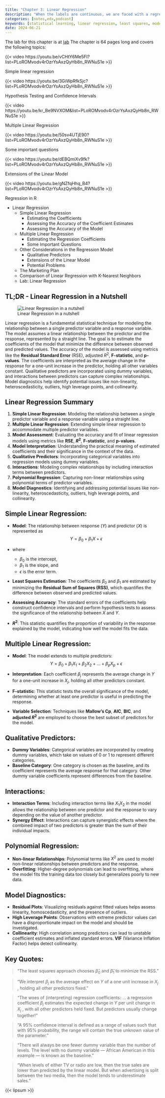 ```yaml
---
title: "Chapter 3: Linear Regression"
description: "When the labels are continuous, we are faced with a regression problem. This chapter introduces the fundamental concepts of linear regression, a powerful statistical technique for modeling the relationship between a predictor variable and a continuous response variable."
categories: [notes,edx,podcast]
keywords: [statistical learning, linear regression, least squares, model assessment, model interpretation, qualitative predictors, interactions, polynomial regression, model diagnostics]
date: 2024-06-21
---
```


The lab for this chapter is at [lab](Ch03-linreg-lab.qmd)
The chapter is 64 pages long and covers the following topics:


::: {#fig-v3.1 .column-margin}
{{< video https://youtu.be/vCHtY6Me5FI?list=PLoROMvodv4rOzrYsAxzQyHb8n_RWNuS1e >}}

Simple linear regression
:::


::: {#fig-v3.2 .column-margin}
{{< video https://youtu.be/3GiWpRfkSjc?list=PLoROMvodv4rOzrYsAxzQyHb8n_RWNuS1e >}}

Hypothesis Testing and Confidence Intervals
:::


::: {#fig-v3.3 .column-margin}
{{< video https://youtu.be/kr_Be9NVXOM&list=PLoROMvodv4rOzrYsAxzQyHb8n_RWNuS1e >}}

Multiple Linear Regression
:::


::: {#fig-v3.4 .column-margin}
{{< video https://youtu.be/50sv4UTjE90?list=PLoROMvodv4rOzrYsAxzQyHb8n_RWNuS1e >}}

Some important questions
:::


::: {#fig-v3.5 .column-margin}
{{< video https://youtu.be/dEBQmiXv9fk?list=PLoROMvodv4rOzrYsAxzQyHb8n_RWNuS1e >}}

Extensions of the Linear Model
:::


::: {#fig-v3.5 .column-margin}
{{< video https://youtu.be/gNZfqHhq_B4?list=PLoROMvodv4rOzrYsAxzQyHb8n_RWNuS1e >}}

Regression in R
:::

- Linear Regression
    - Simple Linear Regression 
        - Estimating the Coefficients
        - Assessing the Accuracy of the Coefficient Estimates
        - Assessing the Accuracy of the Model
    - Multiple Linear Regression 
        - Estimating the Regression Coefficients
        - Some Important Questions
    - Other Considerations in the Regression Model
        - Qualitative Predictors
        - Extensions of the Linear Model 
        - Potential Problems
    - The Marketing Plan 
    - Comparison of Linear Regression with K-Nearest Neighbors
    - Lab: Linear Regression

::: {.callout-tip}  

## TL;DR - Linear Regression in a Nutshell {.unnumbered}

![Linear Regression in a nutshell](/images/in_a_nutshell.jpg)

Linear regression is a fundamental statistical technique for modeling the relationship between a single predictor variable and a response variable. The model assumes a linear relationship between the predictor and the response, represented by a straight line. The goal is to estimate the coefficients of the model that minimize the difference between observed and predicted values. The accuracy of the model is assessed using metrics like the **Residual Standard Error** (RSE), adjusted $R^2$, **F-statistic**, and **p-values**. The coefficients are interpreted as the average change in the response for a one-unit increase in the predictor, holding all other variables constant. Qualitative predictors are incorporated using dummy variables, and interactions between predictors can capture complex relationships. Model diagnostics help identify potential issues like non-linearity, heteroscedasticity, outliers, high leverage points, and collinearity.
:::

## Linear Regression Summary

1. **Simple Linear Regression**: Modeling the relationship between a single predictor variable and a response variable using a straight line.
1. **Multiple Linear Regression**: Extending simple linear regression to accommodate multiple predictor variables.
1. **Model Assessment**: Evaluating the accuracy and fit of linear regression models using metrics like **RSE**, **$R^2$**, **F-statistic**, and **p-values**.
1. **Model Interpretation**: Understanding the practical meaning of estimated coefficients and their significance in the context of the data.
1. **Qualitative Predictors**: Incorporating categorical variables into regression models using dummy variables.
1. **Interactions**: Modeling complex relationships by including interaction terms between predictors.
1. **Polynomial Regression**: Capturing non-linear relationships using polynomial terms of predictor variables.
1. **Model Diagnostics**: Identifying and addressing potential issues like non-linearity, heteroscedasticity, outliers, high leverage points, and collinearity.

## Simple Linear Regression:

- **Model**: The relationship between response $(Y)$ and predictor $(X)$ is represented as 
$$
Y = β_0 + β_1 X + \epsilon
$$

- where
   - $β_0$ is the intercept, 
   - $β_1$ is the slope, and 
   - $\epsilon$ is the error term.
- **Least Squares Estimation**: The coefficients $β_0$ and $β_1$ are estimated by minimizing the **Residual Sum of Squares (RSS)**, which quantifies the difference between observed and predicted values.
- **Assessing Accuracy**: The standard errors of the coefficients help construct confidence intervals and perform hypothesis tests to assess the significance of the relationship between $X$ and $Y$.
- **$R^2$**: This statistic quantifies the proportion of variability in the response explained by the model, indicating how well the model fits the data.

## Multiple Linear Regression:

- **Model**: The model extends to multiple predictors:
$$
Y = β_0 + β_1 X_1 + β_2 X_2 + \ldots + β_p X_p + \epsilon
$$

- **Interpretation**: Each coefficient $β_j$ represents the average change in $Y$ for a one-unit increase in $X_j$, holding all other predictors constant.
- **F-statistic**: This statistic tests the overall significance of the model, determining whether at least one predictor is useful in predicting the response.
- **Variable Selection**: Techniques like **Mallow's Cp**, **AIC**, **BIC**, and **adjusted $R^2$** are employed to choose the best subset of predictors for the model.

## Qualitative Predictors:

- **Dummy Variables**: Categorical variables are incorporated by creating dummy variables, which take on values of 0 or 1 to represent different categories.
- **Baseline Category**: One category is chosen as the baseline, and its coefficient represents the average response for that category. Other dummy variable coefficients represent differences from the baseline.

## Interactions:

- **Interaction Terms**: Including interaction terms like $X_1 X_2$ in the model allows the relationship between one predictor and the response to vary depending on the value of another predictor.
- **Synergy Effect**: Interactions can capture synergistic effects where the combined impact of two predictors is greater than the sum of their individual impacts.

## Polynomial Regression:

- **Non-linear Relationships**: Polynomial terms like $X^2$ are used to model non-linear relationships between predictors and the response.
- **Overfitting**: Higher-degree polynomials can lead to overfitting, where the model fits the training data too closely but generalizes poorly to new data.

## Model Diagnostics:

- **Residual Plots**: Visualizing residuals against fitted values helps assess linearity, homoscedasticity, and the presence of outliers.
- **High Leverage Points**: Observations with extreme predictor values can have a disproportionate impact on the model and should be investigated.
- **Collinearity**: High correlation among predictors can lead to unstable coefficient estimates and inflated standard errors. **VIF** (Variance Inflation Factor) helps detect collinearity.

## Key Quotes:

> "The least squares approach chooses $\hat{\beta}_0$ and $\hat{\beta}_1$ to minimize the RSS."

> "We interpret $β_j$ as the average effect on $Y$ of a one unit increase in $X_j$ , holding all other predictors fixed."

> "The woes of (interpreting) regression coefficients: … a regression coefficient $β_j$ estimates the expected change in $Y$ per unit change in $X_j$ , with all other predictors held fixed. But predictors usually change together!"

> "A 95% confidence interval is defined as a range of values such that with 95% probability, the range will contain the true unknown value of the parameter."

> "There will always be one fewer dummy variable than the number of levels. The level with no dummy variable — African American in this example — is known as the baseline."

>"When levels of either TV or radio are low, then the true sales are lower than predicted by the linear model. But when advertising is split between the two media, then the model tends to underestimate sales."

{{< lipsum >}}

